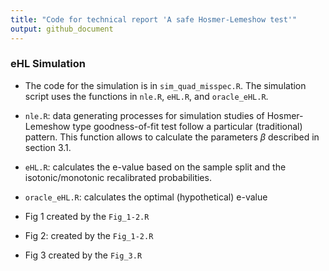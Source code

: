 ```yaml
---
title: "Code for technical report 'A safe Hosmer-Lemeshow test'"
output: github_document
---
```



### eHL Simulation

* The code for the simulation is in `sim_quad_misspec.R`. The simulation script uses  the functions in `nle.R`, `eHL.R`, and `oracle_eHL.R`. 

* `nle.R`: data generating processes for simulation studies of Hosmer-Lemeshow type goodness-of-fit test follow a particular (traditional) pattern. This function allows to calculate the parameters $\beta$ described in section 3.1.

* `eHL.R`: calculates the e-value based on the sample split and the isotonic/monotonic recalibrated probabilities. 

* `oracle_eHL.R`: calculates the optimal (hypothetical) e-value 

* Fig 1 created by the   `Fig_1-2.R`

* Fig 2: created by the   `Fig_1-2.R`

*  Fig 3 created by the   `Fig_3.R`

